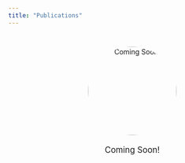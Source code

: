 ```yaml
---
title: "Publications"
---
```


<div style="text-align: center; margin-top: 40px;">

  <img src="images/research_analysis.png" width="180px" height="180px"
       style="border-radius: 50%; object-fit: cover;" alt="Coming Soon">

  <p style="margin-top: 20px; font-size: 1.2em;">Coming Soon!</p>

</div>
